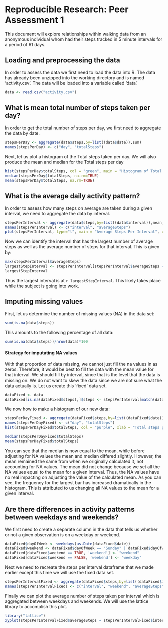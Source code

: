 # Reproducible Research: Peer Assessment 1
This document will explore relationships within walking data from an anonymous individual whom had their steps tracked in 5 minute intervals for a period of 61 days.

## Loading and preprocessing the data
In order to assess the data we first need to load the data into R.  The data has already been unzipped into the working directory and is named 'activity.csv'.  The data will be loaded into a variable called 'data'.

```r
data <- read.csv("activity.csv")
```


## What is mean total number of steps taken per day?
In order to get the total number of steps per day, we first need to aggregate the data by date.
```r
stepsPerDay <- aggregate(data$steps,by=list((data$date)),sum)
names(stepsPerDay) <- c("day", "totalSteps")
```

Next, let us plot a histogram of the Total steps taken per day.  We will also produce the mean and median for the Total steps per day

```r
hist(stepsPerDay$totalSteps, col = "green", main = "Histogram of Total Steps Taken per Day", xlab = "Total steps per day", ylab = "Frequency of Total Steps")
median(stepsPerDay$totalSteps, na.rm=TRUE)
mean(stepsPerDay$totalSteps, na.rm=TRUE)
```

## What is the average daily activity pattern?
In order to assess how many steps on average are taken during a given interval, we need to aggregate the data by interval.  

```r
stepsPerInterval <- aggregate(data$steps,by=list((data$interval)),mean, na.rm=TRUE)
names(stepsPerInterval) <- c("interval", "averageSteps")
plot(stepsPerInterval, type="l", main = "Average Steps Per Interval", xlab="Interval", ylab="Average Steps")
```

Now we can identify the interval that has the largest number of average steps as well as the average number of steps for that interval.  This is given by:

```r
max(stepsPerInterval$averageSteps)
largestStepInterval <- stepsPerInterval[stepsPerInterval$averageSteps == max(stepsPerInterval$averageSteps),1]
largestStepInterval
```
Thus the largest interval is at `r largestStepInterval`.  This likely takes place while the subject is going into work.

## Imputing missing values
First, let us determine the number of missing values (NA) in the data set:
```r
sum(is.na(data$steps))
```

This amounts to the following percentage of all data:
```r
sum(is.na(data$steps))/nrow(data)*100
```

#### Strategy for imputating NA values
With that proportion of data missing, we cannot just fill the na values in as zeros.  Therefore, it would be best to fill the data with the mean value for that interval.  We should fill by interval, since that is the level that the data is missing on.  We do not want to skew the data since we are not sure what the data actually is.  Let us create this 'fixed' data set.

```r
dataFixed <- data
dataFixed[is.na(dataFixed$steps),]$steps <- stepsPerInterval[match(dataFixed[is.na(dataFixed$steps),]$interval, stepsPerInterval$interval), ]$averageSteps

```

We now how to make a histogram of our new data:

```r
stepsPerDayFixed <- aggregate(dataFixed$steps,by=list((dataFixed$date)),sum)
names(stepsPerDayFixed) <- c("day", "totalSteps")
hist(stepsPerDayFixed$totalSteps, col = "purple", xlab = "Total steps per day", ylab = "Frequency of days for total steps", main = "Histogram of Total Steps per day with NA replacement" )

median(stepsPerDayFixed$totalSteps)
mean(stepsPerDayFixed$totalSteps)
```

You can see that the median is now equal to the mean, while before adjusting for NA values the mean and median differed slightly. However, the mean remained the same from when we originally calculated it, not accounting for NA values.  The mean did not change because we set all the NA values equal to the mean for a given interval.  Thus, the NA values have no real impacting on adjusting the value of the calculated mean. As you can see, the frequency for the largest bar has increased dramatically in the histogram.  This is attributed to us changing all NA values to the mean for a given interval.

## Are there differences in activity patterns between weekdays and weekends?
We first need to create a separate column in the data that tells us whether or not a given observation is on a weekday or weekend.
```r
dataFixed$dayOfWeek <- weekdays(as.Date(dataFixed$date))
dataFixed$weekend <- dataFixed$dayOfWeek == "Sunday" | dataFixed$dayOfWeek == "Saturday"
dataFixed[dataFixed$weekend == TRUE, 'weekend'] <- "weekend"
dataFixed[dataFixed$weekend == FALSE, 'weekend'] <- "weekday"
```

Next we need to recreate the steps per interval dataframe that we made earlier except this time we will use the fixed data set.

```r
stepsPerIntervalFixed <- aggregate(dataFixed$steps,by=list((dataFixed$interval), (dataFixed$weekend)),mean, na.rm=TRUE)
names(stepsPerIntervalFixed) <- c("interval", "weekend", "averageSteps")
```


Finally we can plot the average number of steps taken per interval which is aggregated between weekdays and weekends. We will use the lattice library to accomplish this plot.
```r
library("lattice")
xyplot(stepsPerIntervalFixed$averageSteps ~ stepsPerIntervalFixed$interval | stepsPerIntervalFixed$weekend, data, type="l", layout = c(1,2), xlab = "Interval", ylab = "Number of steps")
```

